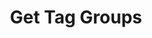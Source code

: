 ---
title: "Get Tag Groups"
openapi: "GET /v0/platform/tag-groups"
description: "Get the list of tags groups for the platform"
---